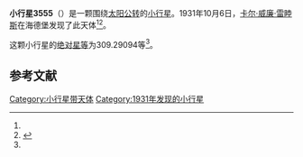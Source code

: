 {{Infobox planet
| bgcolour = #FFFFC0
| name = 3555 Miyasaka
| symbol = 
| image = 
| caption = 
| discovery = yes
| discovery_ref = 
| discoverer = [[卡尔·威廉·雷睦斯|卡尔·威廉·雷睦斯]]
| discovery_site = [[海德堡|海德堡]] 
| discovered = 1931年10月6日
| designations = yes
| mp_name = 
| named_after = 
| alt_names = 1931 TC1/ 1972 VW / 1981 WP
| mp_category = [[主带小行星|主带小行星]]
| orbit_ref = <ref name="a">[http://ssd.jpl.nasa.gov/sbdb.cgi?sstr=3555 3555 Miyasaka] {{Wayback|url=http://ssd.jpl.nasa.gov/sbdb.cgi?sstr=3555 |date=20200918010821 }}，小行星數據庫瀏覽器（JPL Small-Body Database Browser）－[[美国国家航空航天局|美国国家航空航天局]]喷气推进实验室</ref>
| epoch = 2456400.5 (2013年4月18日更新)
| aphelion = {{convert|3.3752016|AU|km|3|abbr=on|lk=out}}
| perihelion = {{convert|2.0952748|AU|km|3|abbr=on}}
| semimajor = {{convert|2.7352382|AU|km|3|abbr=on}}
| eccentricity = 0.2339699
| period = 1652.308564 [[日|日]]<br />4.52[[儒略年|儒略年]]
| avg_speed = 
| inclination = 9.45700
| asc_node = 26.69913
| mean_anomaly = 
| arg_peri = 309.29094
| satellites = 
| physical_characteristics = yes
| dimensions = 
| mass = 
| density = 
| surface_grav = 
| escape_velocity = 
| sidereal_day = 
| axial_tilt = 
| pole_ecliptic_lat = 
| pole_ecliptic_lon = 
| albedo = 
| temperatures= 
| temp_name1 = 
| mean_temp_1 = 
| max_temp_1 = 
| temp_name2 = 
| max_temp_2 = 
| spectral_type = 
| abs_magnitude = 309.29094
}}

'''小行星3555'''（{{lang-en|3555 Miyasaka}}）是一颗围绕[[太阳|太阳]][[公转|公转]]的[[小行星|小行星]]。1931年10月6日，[[卡尔·威廉·雷睦斯|卡尔·威廉·雷睦斯]]在海德堡发现了此天体<ref name="a" /><ref>{{cite news|title=小行星列表|url=http://cfa-www.harvard.edu/iau/lists/NumberedMPs.txt|accessdate=2013-07-08|newspaper=哈佛大学|archive-date=2008-05-17|archive-url=https://web.archive.org/web/20080517010638/http://cfa-www.harvard.edu/iau/lists/NumberedMPs.txt|dead-url=no}}</ref>。

这颗小行星的[[绝对星等|绝对星等]]为309.29094等<ref name="a" />。

==参考文献==
{{reflist}}
{{Minor Planet Number|[[小行星3554|小行星3554]]|[[小行星3556|小行星3556]]}}

{{小天体}}

[[Category:小行星带天体|Category:小行星带天体]]
[[Category:1931年发现的小行星|Category:1931年发现的小行星]]

{{asteroid-stub}}